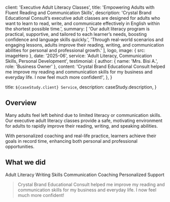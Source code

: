 
  client: 'Executive Adult Literacy Classes',
  title: 'Empowering Adults with Fluent Reading and Communication Skills',
  description:
    'Crystal Brand Educational Consult’s executive adult classes are designed for adults who want to learn to read, write, and communicate effectively in English within the shortest possible time.',
  summary: [
    'Our adult literacy program is practical, supportive, and tailored to each learner’s needs, boosting confidence and language skills quickly.',
    'Through real-world scenarios and engaging lessons, adults improve their reading, writing, and communication abilities for personal and professional growth.'
  ],
  logo,
  image: { src: imageHero },
  date: '2025-06',
  service: 'Adult Literacy, Communication Skills, Personal Development',
  testimonial: {
    author: { name: 'Mrs. Bisi A.', role: 'Business Owner' },
    content:
      'Crystal Brand Educational Consult helped me improve my reading and communication skills for my business and everyday life. I now feel much more confident!',
  },
}

  title: `${caseStudy.client} Service`,
  description: caseStudy.description,
}

## Overview

Many adults feel left behind due to limited literacy or communication skills. Our executive adult literacy classes provide a safe, motivating environment for adults to rapidly improve their reading, writing, and speaking abilities.

With personalized coaching and real-life practice, learners achieve their goals in record time, enhancing both personal and professional opportunities.

## What we did

<TagList>
  <TagListItem>Adult Literacy</TagListItem>
  <TagListItem>Writing Skills</TagListItem>
  <TagListItem>Communication Coaching</TagListItem>
  <TagListItem>Personalized Support</TagListItem>
</TagList>

<Blockquote
  author={{ name: 'Mrs. Bisi A.', role: 'Business Owner' }}
>
  Crystal Brand Educational Consult helped me improve my reading and communication skills for my business and everyday life. I now feel much more confident!
</Blockquote>

<StatList>
  <StatListItem value="100%" label="Increase in reading confidence" />
  <StatListItem value="2x" label="Improvement in writing skills" />
  <StatListItem value="90%" label="Communication proficiency" />
  <StatListItem value="3 months" label="Time to results" />
</StatList>
